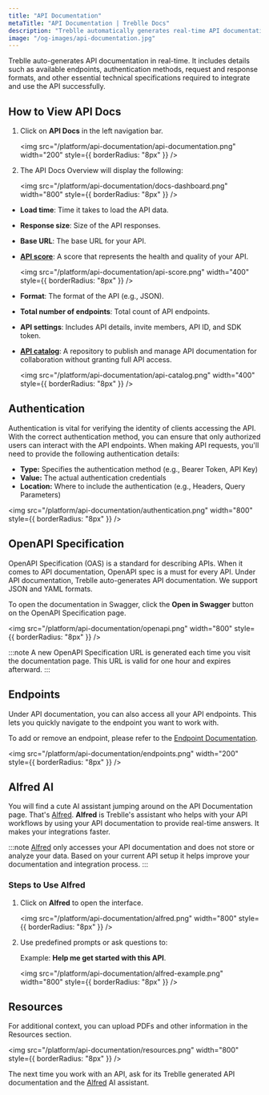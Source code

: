 ```yaml
---
title: "API Documentation"
metaTitle: "API Documentation | Treblle Docs"
description: "Treblle automatically generates real-time API documentation, including authentication methods, endpoints, OpenAPI specs, and more. Access interactive docs, use Alfred AI for assistance, and simplify API integration."
image: "/og-images/api-documentation.jpg"
---
```


Treblle auto-generates API documentation in real-time. It includes details such as available endpoints, authentication methods, request and response formats, and other essential technical specifications required to integrate and use the API successfully.

## How to View API Docs

1. Click on **API Docs** in the left navigation bar.

   <img
     src="/platform/api-documentation/api-documentation.png"
     width="200"
     style={{ borderRadius: "8px" }}
   />

2. The API Docs Overview will display the following:

    <img
      src="/platform/api-documentation/docs-dashboard.png"
      width="800"
      style={{ borderRadius: "8px" }}
   />

 - **Load time**: Time it takes to load the API data.
 - **Response size**: Size of the API responses.
 - **Base URL**: The base URL for your API.
 - **[API score](https://docs.treblle.com/treblle/api-governance/)**: A score that represents the health and quality of your API.

    <img
      src="/platform/api-documentation/api-score.png"
      width="400"
      style={{ borderRadius: "8px" }}
   />

 - **Format**: The format of the API (e.g., JSON).
 - **Total number of endpoints**: Total count of API endpoints.
 - **API settings**: Includes API details, invite members, API ID, and SDK token.
 - **[API catalog](https://docs.treblle.com/features/api-catalog/)**: A repository to publish and manage API documentation for collaboration without granting full API access.

    <img
      src="/platform/api-documentation/api-catalog.png"
      width="400"
      style={{ borderRadius: "8px" }}
    />

## Authentication

Authentication is vital for verifying the identity of clients accessing the API. With the correct authentication method, you can ensure that only authorized users can interact with the API endpoints.
When making API requests, you'll need to provide the following authentication details:

- **Type:** Specifies the authentication method (e.g., Bearer Token, API Key)
- **Value:** The actual authentication credentials
- **Location:** Where to include the authentication (e.g., Headers, Query Parameters)

<img
  src="/platform/api-documentation/authentication.png"
  width="800"
  style={{ borderRadius: "8px" }}
/>

## OpenAPI Specification

OpenAPI Specification (OAS) is a standard for describing APIs. When it comes to API documentation, OpenAPI spec is a must for every API. 
Under API documentation, Treblle auto-generates API documentation. We support JSON and YAML formats.

To open the documentation in Swagger, click the **Open in Swagger** button on the OpenAPI Specification page.

<img
  src="/platform/api-documentation/openapi.png"
  width="800"
  style={{ borderRadius: "8px" }}
/>


:::note
A new OpenAPI Specification URL is generated each time you visit the documentation page. This URL is valid for one hour and expires afterward.
:::

## Endpoints

Under API documentation, you can also access all your API endpoints. This lets you quickly navigate to the endpoint you want to work with.

To add or remove an endpoint, please refer to the [Endpoint Documentation](https://docs.treblle.com/treblle/endpoints/).


<img
  src="/platform/api-documentation/endpoints.png"
  width="200"
  style={{ borderRadius: "8px" }}
/>

## Alfred AI 

You will find a cute AI assistant jumping around on the API Documentation page. That's [Alfred](https://docs.treblle.com/treblle/alfred-ai).
**Alfred** is Treblle's assistant who helps with your API workflows by using your API documentation to provide real-time answers. It makes your integrations faster.

:::note
[Alfred](https://docs.treblle.com/treblle/alfred-ai) only accesses your API documentation and does not store or analyze your data. Based on your current API setup it helps improve your documentation and integration process.
:::

### Steps to Use Alfred

1. Click on **Alfred** to open the interface.

    <img
      src="/platform/api-documentation/alfred.png"
      width="800"
      style={{ borderRadius: "8px" }}
    />

2. Use predefined prompts or ask questions to:

   Example: **Help me get started with this API**.

   <img
    src="/platform/api-documentation/alfred-example.png"
    width="800"
    style={{ borderRadius: "8px" }}
   />

## Resources

For additional context, you can upload PDFs and other information in the Resources section.

   <img
    src="/platform/api-documentation/resources.png"
    width="800"
    style={{ borderRadius: "8px" }}
   />

The next time you work with an API, ask for its Treblle generated API documentation and the [Alfred](https://docs.treblle.com/treblle/alfred-ai) AI assistant.

